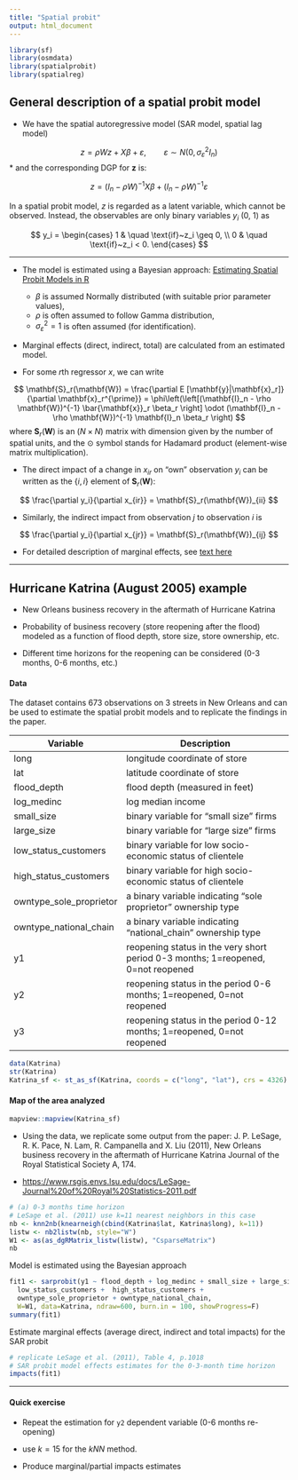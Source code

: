 ---
title: "Spatial probit"
output: html_document
---

```{r setup, include=FALSE}
library(sf)
library(osmdata)
library(spatialprobit)
library(spatialreg)
```

## General description of a spatial probit model

* We have the spatial autoregressive model (SAR model, spatial lag model)

$$
z = \rho W z + X \beta + \varepsilon, \qquad \varepsilon \sim N(0, \sigma^2_{\varepsilon} I_n)
$$
* and the corresponding DGP for $\mathbf{z}$ is:

$$
z = (I_n - \rho W)^{-1} X \beta + (I_n - \rho W)^{-1} \varepsilon
$$

In a spatial probit model, $z$ is regarded as a latent variable, which cannot be observed. Instead, the observables are only binary variables $y_i$ (0, 1) as

$$
y_i = 
\begin{cases}
1 & \quad \text{if}~z_i \geq 0, \\
0 & \quad \text{if}~z_i < 0.
\end{cases}
$$

---


* The model is estimated using a Bayesian approach: [Estimating Spatial Probit Models in R](https://journal.r-project.org/archive/2013/RJ-2013-013/RJ-2013-013.pdf)  

    + $\beta$ is assumed Normally distributed (with suitable prior parameter values),  
    + $\rho$ is often assumed to follow Gamma distribution,  
    + $\sigma^2_{\varepsilon} = 1$ is often assumed (for identification).



* Marginal effects (direct, indirect, total) are calculated from an estimated model.

* For some $r$th regressor $x$, we can write   

$$
\mathbf{S}_r(\mathbf{W}) = \frac{\partial E [\mathbf{y}|\mathbf{x}_r]}{\partial \mathbf{x}_r^{\prime}} = \phi\left(\left[(\mathbf{I}_n -  \rho \mathbf{W})^{-1} \bar{\mathbf{x}}_r \beta_r \right] \odot (\mathbf{I}_n -  \rho \mathbf{W})^{-1} \mathbf{I}_n \beta_r \right)
$$
where $\mathbf{S}_r(\mathbf{W})$ is an $(N \times N)$ matrix with dimension given by the number of spatial units, and the $\odot$ symbol stands for Hadamard product (element-wise matrix multiplication). 

* The direct impact of a change in $x_{ir}$ on "own" observation $y_i$ can be written as the $\{i,i\}$ element of $\mathbf{S}_r(\mathbf{W})$:

$$
\frac{\partial y_i}{\partial x_{ir}} = \mathbf{S}_r(\mathbf{W})_{ii}
$$

* Similarly, the indirect impact from observation $j$ to observation $i$ is

$$
\frac{\partial y_i}{\partial x_{jr}} = \mathbf{S}_r(\mathbf{W})_{ij}
$$

* For detailed description of marginal effects, see [text here](https://www.rdocumentation.org/packages/spatialprobit/versions/0.9-11/topics/marginal.effects)


--- 


## Hurricane Katrina (August 2005) example

* New Orleans business recovery in the aftermath of Hurricane Katrina  

* Probability of business recovery (store reopening after the flood) modeled as a function of flood depth, store size, store ownership, etc.  

* Different time horizons for the reopening can be considered (0-3 months, 0-6 months, etc.)


#### Data 

The dataset contains 673 observations on 3 streets in New Orleans and can be used to estimate the spatial probit models and to replicate the findings in the paper.

| Variable  | Description                                                            |
|-----------|------------------------------------------------------------------------|
| long  | longitude coordinate of store     |
| lat   | latitude coordinate of store      |
| flood_depth | flood depth (measured in feet)  |
| log_medinc  | log median income             | 
| small_size | binary variable for "small size" firms   |
| large_size | binary variable for "large size" firms   |
| low_status_customers   |  binary variable for low socio-economic status of clientele  |
| high_status_customers  | binary variable for high socio-economic status of clientele  |
| owntype_sole_proprietor  | a binary variable indicating "sole proprietor" ownership type  |
| owntype_national_chain   | a binary variable indicating "national_chain" ownership type   |
| y1  | reopening status in the very short period 0-3 months; 1=reopened, 0=not reopened  |
| y2  | reopening status in the period 0-6 months; 1=reopened, 0=not reopened  |
| y3  | reopening status in the period 0-12 months; 1=reopened, 0=not reopened |  


```{r, message=FALSE}
data(Katrina)
str(Katrina)
Katrina_sf <- st_as_sf(Katrina, coords = c("long", "lat"), crs = 4326) 

```

#### Map of the area analyzed

```{r, message=FALSE}
mapview::mapview(Katrina_sf)
```

* Using the data, we replicate some output from the paper: J. P. LeSage, R. K. Pace, N. Lam, R. Campanella and X. Liu (2011), New Orleans business recovery in the aftermath of Hurricane Katrina Journal of the Royal Statistical Society A, 174.

* [https://www.rsgis.envs.lsu.edu/docs/LeSage-Journal%20of%20Royal%20Statistics-2011.pdf](https://www.rsgis.envs.lsu.edu/docs/LeSage-Journal%20of%20Royal%20Statistics-2011.pdf)

```{r}
# (a) 0-3 months time horizon
# LeSage et al. (2011) use k=11 nearest neighbors in this case
nb <- knn2nb(knearneigh(cbind(Katrina$lat, Katrina$long), k=11))
listw <- nb2listw(nb, style="W")
W1 <- as(as_dgRMatrix_listw(listw), "CsparseMatrix")
nb
```

Model is estimated using the Bayesian approach

```{r, warning=F}
fit1 <- sarprobit(y1 ~ flood_depth + log_medinc + small_size + large_size +
  low_status_customers +  high_status_customers + 
  owntype_sole_proprietor + owntype_national_chain, 
  W=W1, data=Katrina, ndraw=600, burn.in = 100, showProgress=F)
summary(fit1)
```

Estimate marginal effects (average direct, indirect and total impacts) for the SAR probit

```{r, warning=F}
# replicate LeSage et al. (2011), Table 4, p.1018
# SAR probit model effects estimates for the 0-3-month time horizon
impacts(fit1)
```

-----

#### Quick exercise

* Repeat the estimation for `y2` dependent variable (0-6 months re-opening)

* use $k = 15$ for the $kNN$ method.  

* Produce marginal/partial impacts estimates